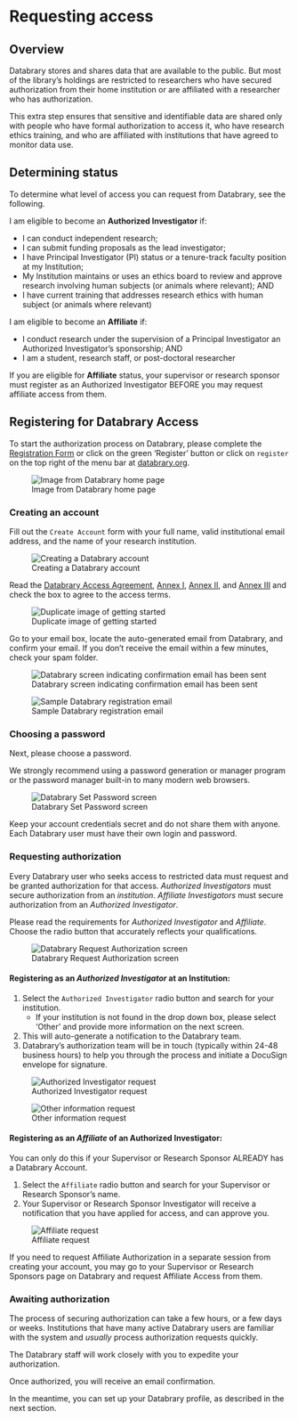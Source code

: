 # Requesting access

## Overview {-}

Databrary stores and shares data that are available to the public.
But most of the library's holdings are restricted to researchers who have secured authorization from their home institution or are affiliated with a researcher who has authorization.

This extra step ensures that sensitive and identifiable data are shared only with people who have formal authorization to access it, who have research ethics training, and who are affiliated with institutions that have agreed to monitor data use.

## Determining status {-}

To determine what level of access you can request from Databrary, see the following.

I am eligible to become an **Authorized Investigator** if:  

+ I can conduct independent research;  
+ I can submit funding proposals as the lead investigator;  
+ I have Principal Investigator (PI) status or a tenure-track faculty position at my Institution;
+ My Institution maintains or uses an ethics board to review and approve research involving human subjects (or animals where relevant); AND
+ I have current training that addresses research ethics with human subject (or animals where relevant)    

I am eligible to become an **Affiliate** if: 

+ I conduct research under the supervision of a Principal Investigator an Authorized Investigator's sponsorship; AND
+ I am a student, research staff, or post-doctoral researcher  

If you are eligible for **Affiliate** status, your supervisor or research sponsor must register as an Authorized Investigator BEFORE you may request affiliate access from them.

## Registering for Databrary Access  {-}

To start the authorization process on Databrary, please complete the [Registration Form](https://nyu.databrary.org/user/register?page=create) or click on the green 'Register' button or click on `register` on the top right of the menu bar at [databrary.org](https://databrary.org).

![Image from Databrary home page](img/db-main-page.JPG){#fig-databrary-home fig-align="center"}

### Creating an account {-}

Fill out the `Create Account` form with your full name, valid institutional email address, and the name of your research institution.

![Creating a Databrary account](img/db-create-account.JPG){#fig-create-account fig-align="center"}

Read the [Databrary Access Agreement](https://databrary.org/about/agreement/agreement.html), [Annex I](https://databrary.org/about/agreement/agreement-annex-I.html), [Annex II](https://databrary.org/about/agreement/agreement-annex-II.html), and [Annex III](https://databrary.org/about/agreement/agreement-annex-III.html) and check the box to agree to the access terms. 

![Duplicate image of getting started](img/db-get-started.JPG){#fig-getting-started fig-align="center"}

Go to your email box, locate the auto-generated email from Databrary, and confirm your email. If you don't receive the email within a few minutes, check your spam folder.

![Databrary screen indicating confirmation email has been sent](img/db-confirm-email.JPG){#fig-confirmation-email fig-align="center"}

![Sample Databrary registration email](img/db-registration-email.png){#fig-registration-email fig-align="center"}

### Choosing a password {-}

Next, please choose a password. 

::: {.callout-tip}

We strongly recommend using a password generation or manager program or the password manager built-in to many modern web browsers.

:::

![Databrary Set Password screen](img/db-set-password.JPG){#fig-set-password fig-align="center"}

::: {.callout-warning}

Keep your account credentials secret and do not share them with anyone.
Each Databrary user must have their own login and password.

:::

### Requesting authorization {-}

Every Databrary user who seeks access to restricted data must request and be granted authorization for that access.
*Authorized Investigators* must secure authorization from an *institution*.
*Affiliate Investigators* must secure authorization from an *Authorized Investigator*.

Please read the requirements for *Authorized Investigator* and *Affiliate*. Choose the radio button that accurately reflects your qualifications.

![Databrary Request Authorization screen](img/db-request-authorization.JPG){#fig-request-authorization  fig-align="center"}

#### Registering as an *Authorized Investigator* at an Institution: {-}

1. Select the `Authorized Investigator` radio button and search for your institution. 
    * If your institution is not found in the drop down box, please select 'Other' and provide more information on the next screen.
2. This will auto-generate a notification to the Databrary team.
3. Databrary's authorization team will be in touch (typically within 24-48 business hours) to help you through the process and initiate a DocuSign envelope for signature.

![Authorized Investigator request](img/db-request-authorization-AI-other.JPG)

![Other information request](img/db-submit-authorization-AI-other.JPG)

#### Registering as an *Affiliate* of an Authorized Investigator: {-}

You can only do this if your Supervisor or Research Sponsor ALREADY has a Databrary Account.

1. Select the `Affiliate` radio button and search for your Supervisor or Research Sponsor's name. 
2. Your Supervisor or Research Sponsor Investigator will receive a notification that you have applied for access, and can approve you. 

![Affiliate request](img/db-request-authorization-affiliate.JPG)

If you need to request Affiliate Authorization in a separate session from creating your account, you may go to your Supervisor or Research Sponsors page on Databrary and request Affiliate Access from them.

<!-- ****ADD PICTURE HERE**** -->

### Awaiting authorization {-}

The process of securing authorization can take a few hours, or a few days or weeks.
Institutions that have many active Databrary users are familiar with the system and *usually* process authorization requests quickly.

The Databrary staff will work closely with you to expedite your authorization.

Once authorized, you will receive an email confirmation.

In the meantime, you can set up your Databrary profile, as described in the next section.


